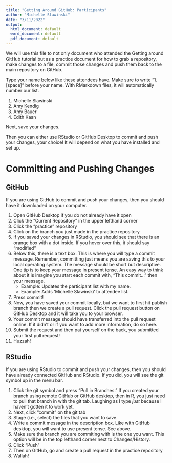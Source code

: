 ```yaml
---
title: "Getting Around GitHub: Participants"
author: "Michelle Slawinski"
date: "3/11/2022"
output:
  html_document: default
  word_document: default
  pdf_document: default
---
```


We will use this file to not only document who attended the Getting around GitHub tutorial but as a practice document for how to grab a repository, make changes to a file, commit those changes and push them back to the main repository on GitHub.

Type your name below like these attendees have. Make sure to write "1.[space]" before your name. With RMarkdown files, it will automatically number our list. 

1. Michelle Slawinski
1. Amy Kendig
1. Amy Bauer
1. Edith Kaan


Next, save your changes. 

Then you can either use RStudio or GitHub Desktop to commit and push your changes, your choice! It will depend on what you have installed and set up.

# Committing and Pushing Changes 

## GitHub

If you are using GitHub to commit and push your changes, then you should have it downloaded on your computer.

1. Open GitHub Desktop if you do not already have it open
1. Click the "Current Repository" in the upper lefthand corner
1. Click the "practice" repository
1. Click on the branch you just made in the practice repository
1. If you saved your changes in RStudio, you should see that there is an orange box with a dot inside. If you hover over this, it should say "modified"
1. Below this, there is a text box. This is where you will type a commit message. Remember, committing just means you are saving this to your local operating system. The message should be short but descriptive. One tip is to keep your message in present tense. An easy way to think about it is imagine you start each commit with, "This commit..." then your message. 
   - Example: Updates the participant list with my name. 
   - Example: Adds 'Michelle Slawinski' to attendee list.
1. Press commit!
1. Now, you have saved your commit locally, but we want to first hit publish branch then we create a pull request. Click the pull request button on GitHub Desktop and it will take you to your browser. 
1. Your commit message should have transferred into the pull request online. If it didn't or if you want to add more information, do so here. 
1. Submit the request and then pat yourself on the back, you submitted your first pull request!
1. Huzzah!

## RStudio
If you are using RStudio to commit and push your changes, then you should have already connected GitHub and RStudio. If you did, you will see the git symbol up in the menu bar. 

1. Click the git symbol and press "Pull in Branches." If you created your branch using remote GitHub or GitHub desktop, then in R, you just need to pull that branch in with the git tab. Laughing as I type *just* because I haven't gotten it to work yet.
1. Next, click "commit" on the git tab
1. Stage (i.e., select) the files that you want to save.
1. Write a commit message in the description box. Like with GitHub desktop, you will want to use present tense. See above.
1. Make sure the branch you are commiting with is the one you want. This option will be in the top lefthand corner next to Changes/History. 
1. Click "Push" 
1. Then on GitHub, go and create a pull request in the practice repository
1. Wallah!